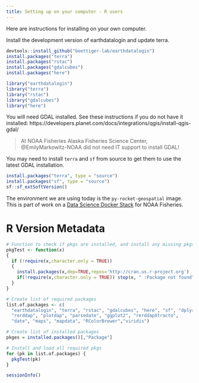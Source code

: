 ```yaml
---
title: Setting up on your computer - R users
---
```


Here are instructions for installing on your own computer.

Install the development version of earthdatalogin and update terra.

```r
devtools::install_github("boettiger-lab/earthdatalogin")
install.packages("terra")
install.packages("rstac")
install.packages("gdalcubes")
install.packages("here")

library("earthdatalogin")
library("terra")
library("rstac")
library("gdalcubes")
library("here")
```

You will need GDAL installed. See these instructions if you do not have it installed:  https://developers.planet.com/docs/integrations/qgis/install-qgis-gdal/

> At NOAA Fisheries Alaska Fisheries Science Center, @EmilyMarkowitz-NOAA did not need IT support to install GDAL!

You may need to install `terra` and `sf` from source to get them to use the latest GDAL installation. 

```r
install.packages("terra", type = "source")
install.packages("sf", type = "source")
sf::sf_extSoftVersion()
```

The environment we are using today is the `py-rocket-geospatial` image. This is part of work on a [Data Science Docker Stack](https://github.com/nmfs-opensci/container-images) for NOAA Fisheries.

# R Version Metadata

```r

# Function to check if pkgs are installed, and install any missing pkgs
pkgTest <- function(x)
{
  if (!require(x,character.only = TRUE))
  {
    install.packages(x,dep=TRUE,repos='http://cran.us.r-project.org')
    if(!require(x,character.only = TRUE)) stop(x, " :Package not found")
  }
}

# Create list of required packages
list.of.packages <- c(
  "earthdatalogin", "terra", "rstac", "gdalcubes", "here", "sf", "dplyr", "stars", "tmap", 
  "rerddap", "plotdap", "parsedate", "ggplot2", "rerddapXtracto",
  "date", "maps", "mapdata", "RColorBrewer","viridis")

# Create list of installed packages
pkges = installed.packages()[,"Package"]

# Install and load all required pkgs
for (pk in list.of.packages) {
  pkgTest(pk)
}

sessionInfo()
```
